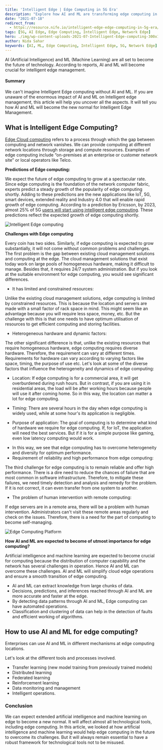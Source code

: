 ```yaml
---
title: 'Intelligent Edge | Edge Computing in 5G Era'
description: "Explore how AI and ML are transforming edge computing in the 5G era. Learn about the benefits, challenges, and future potential of intelligent edge management."
date: "2021-07-18"
redirect_from: 
  - https://resource.nife.io/intelligent-edge-edge-computing-in-5g-era/
tags: [5G, AI Edge, Edge Computing, Intelligent Edge, Network Edge]
hero: ./img/wp-content-uploads-2021-07-Intelligent-Edge-computing-300x125.jpg
author: Nida Sahar
keywords: [AI, ML, Edge Computing, Intelligent Edge, 5G, Network Edge]
---
```



AI (Artificial Intelligence) and ML (Machine Learning) are all set to become the future of technology. According to reports, AI and ML will become crucial for intelligent edge management.

#### Summary

We can't imagine Intelligent Edge computing without AI and ML. If you are unaware of the enormous impact of AI and ML on Intelligent edge management, this article will help you uncover all the aspects. It will tell you how AI and ML will become the new normal for Intelligent Edge Management.

## **What is Intelligent Edge Computing?**

[Edge Cloud computing](/blog/differentiation-between-edge-computing-and-cloud-computing-a-study/) refers to a process through which the gap between computing and network vanishes. We can provide computing at different network locations through storage and compute resources. Examples of edge computing include “on-premises at an enterprise or customer network site” or local operators like Telco.

**Predictions of Edge computing:**

We expect the future of edge computing to grow at a spectacular rate. Since edge computing is the foundation of the network computer fabric, experts predict a steady growth of the popularity of edge computing shortly. Adding to these predictions are the new applications like IoT, 5G, smart devices, extended reality and Industry 4.0 that will enable rapid growth of edge computing. According to a prediction by Ericsson, by 2023, almost 25% of 5G [users will start using intelligent edge computing](/blog/enhancing-user-experience-and-facilitating-innovation-with-edge-compute/). These predictions reflect the expected growth of edge computing shortly.


![Intelligent Edge computing](https://raw.githubusercontent.com/nifetency/nife-blog-content/main/blog/img/Intelligent-Edge-computing-768x320.jpg)
<br/>


 
**Challenges with Edge computing**

Every coin has two sides. Similarly, if edge computing is expected to grow substantially, it will not come without common problems and challenges. The first problem is the gap between existing cloud management solutions and computing at the edge. The cloud management solutions that exist today work on large pools of homogeneous hardware, making it difficult to manage. Besides that, it requires 24/7 system administration. But if you look at the suitable environment for edge computing, you would see significant differences.

- It has limited and constrained resources:

Unlike the existing cloud management solutions, edge computing is limited by constrained resources. This is because the location and servers are made with a small factor of rack space in mind. This might seem like an advantage because you will require less space, money, etc. But the challenge with this is that one needs to have optimum utilisation of resources to get efficient computing and storing facilities.

- Heterogeneous hardware and dynamic factors:

The other significant difference is that, unlike the existing resources that require homogeneous hardware, edge computing requires diverse hardware. Therefore, the requirement can vary at different times. Requirements for hardware can vary according to varying factors like space, timing, the purpose of use etc. Let's look at some of the diverse factors that influence the heterogeneity and dynamics of edge computing:

- Location: If edge computing is for a commercial area, it will get overburdened during rush hours. But in contrast, if you are using it in residential areas, the load will be after working hours because people will use it after coming home. So in this way, the location can matter a lot for edge computing.

* Timing: There are several hours in the day when edge computing is widely used, while at some hour's its application is negligible.

- Purpose of application: The goal of computing is to determine what kind of hardware we require for edge computing. If, for IoT, the application will need the best services. But if it is for a simple purpose like gaming, even low latency computing would work.

* In this way, we see that edge computing has to overcome heterogeneity and diversity for optimum performance.
* Requirement of reliability and high performance from edge computing:

The third challenge for edge computing is to remain reliable and offer high performance. There is a dire need to reduce the chances of failure that are most common in software infrastructure. Therefore, to mitigate these failures, we need timely detection and analysis and remedy for the problem. If it is not correct, it can even transfer from one system to another.

- The problem of human intervention with remote computing:

If edge servers are in a remote area, there will be a problem with human intervention. Administrators can't visit these remote areas regularly and check on the issues. Therefore, there is a need for the part of computing to become self-managing.


![Edge Computing Platform](https://raw.githubusercontent.com/nifetency/nife-blog-content/main/blog/img/Edhe-computing-platform-1024x427.jpg)
<br/>


 
**How AI and ML are expected to become of utmost importance for edge computing?**

Artificial intelligence and machine learning are expected to become crucial for computing because the distribution of computer capability and the network has several challenges in operation. Hence AI and ML can overcome these challenges. AI and ML will simplify cloud edge operations and ensure a smooth transition of edge computing.

- AI and ML can extract knowledge from large chunks of data.
- Decisions, predictions, and inferences reached through AI and ML are more accurate and faster at the edge.
- By detecting data patterns through AI and ML, Edge computing can have automated operations.
- Classification and clustering of data can help in the detection of faults and efficient working of algorithms.

## **How to use AI and ML for edge computing?**

Enterprises can use AI and ML in different mechanisms at edge computing locations.

Let's look at the different tools and processes involved.

- Transfer learning (new model training from previously trained models)
- Distributed learning
- Federated learning
- Reinforcement learning
- Data monitoring and management
- Intelligent operations.

### Conclusion

We can expect extended artificial intelligence and machine learning on edge to become a new normal. It will affect almost all technological tools, including edge computing. In this article, we looked at how artificial intelligence and machine learning would help edge computing in the future to overcome its challenges. But it will always remain essential to have a robust framework for technological tools not to be misused.
